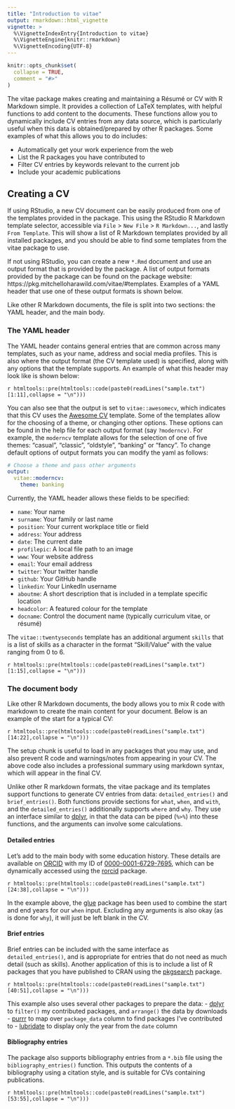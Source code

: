 ```yaml
---
title: "Introduction to vitae"
output: rmarkdown::html_vignette
vignette: >
  %\VignetteIndexEntry{Introduction to vitae}
  %\VignetteEngine{knitr::rmarkdown}
  %\VignetteEncoding{UTF-8}
---
```


```r
knitr::opts_chunk$set(
  collapse = TRUE,
  comment = "#>"
)
```

The vitae package makes creating and maintaining a Résumé or CV with R Markdown simple. It provides a collection of LaTeX templates, with helpful functions to add content to the documents. These functions allow you to dynamically include CV entries from any data source, which is particularly useful when this data is obtained/prepared by other R packages. Some examples of what this allows you to do includes:

- Automatically get your work experience from the web
- List the R packages you have contributed to
- Filter CV entries by keywords relevant to the current job
- Include your academic publications

## Creating a CV

If using RStudio, a new CV document can be easily produced from one of the templates provided in the package. This using the RStudio R Markdown template selector, accessible via `File` > `New File` > `R Markdown...`, and lastly `From Template`. This will show a list of R Markdown templates provided by all installed packages, and you should be able to find some templates from the vitae package to use.

If not using RStudio, you can create a new `*.Rmd` document and use an output format that is provided by the package. A list of output formats provided by the package can be found on the package website: https://pkg.mitchelloharawild.com/vitae/#templates. Examples of a YAML header that use one of these output formats is shown below.

Like other R Markdown documents, the file is split into two sections: the YAML header, and the main body.

### The YAML header

The YAML header contains general entries that are common across many templates, such as your name, address and social media profiles. This is also where the output format (the CV template used) is specified, along with any options that the template supports. An example of what this header may look like is shown below:

`r htmltools::pre(htmltools::code(paste0(readLines("sample.txt")[1:11],collapse = "\n")))`

You can also see that the output is set to `vitae::awesomecv`, which indicates that this CV uses the [Awesome CV](https://github.com/posquit0/Awesome-CV) template. Some of the templates allow for the choosing of a theme, or changing other options. These options can be found in the help file for each output format (say `?moderncv)`.  For example, the `moderncv` template allows for the selection of one of five themes:  "casual", "classic", "oldstyle", "banking" or "fancy".
To change default options of output formats you can modify the yaml as follows:

````yaml
# Choose a theme and pass other arguments
output:
  vitae::moderncv:
    theme: banking
````


Currently, the YAML header allows these fields to be specified:

- `name`: Your name
- `surname`: Your family or last name
- `position`: Your current workplace title or field
- `address`: Your address
- `date`: The current date
- `profilepic`: A local file path to an image
- `www`: Your website address
- `email`: Your email address
- `twitter`: Your twitter handle
- `github`: Your GitHub handle
- `linkedin`: Your LinkedIn username
- `aboutme`: A short description that is included in a template specific location
- `headcolor`: A featured colour for the template
- `docname`: Control the document name (typically curriculum vitae, or résumé)

The `vitae::twentyseconds` template has an additional argument `skills` that is a list of skills as a character in the format "Skill/Value" with the value ranging from 0 to 6.

`r htmltools::pre(htmltools::code(paste0(readLines("sample.txt")[1:15],collapse = "\n")))`

### The document body

Like other R Markdown documents, the body allows you to mix R code with markdown to create the main content for your document. Below is an example of the start for a typical CV:

`r htmltools::pre(htmltools::code(paste0(readLines("sample.txt")[14:22],collapse = "\n")))`

The setup chunk is useful to load in any packages that you may use, and also prevent R code and warnings/notes from appearing in your CV. The above code also includes a professional summary using markdown syntax, which will appear in the final CV.

Unlike other R markdown formats, the vitae package and its templates support functions to generate CV entries from data: `detailed_entries()` and `brief_entries()`. Both functions provide sections for `what`, `when`, and `with`, and the `detailed_entries()` additionally supports `where` and `why`. They use an interface similar to [dplyr](https://CRAN.R-project.org/package=dplyr), in that the data can be piped (`%>%`) into these functions, and the arguments can involve some calculations.

#### Detailed entries

Let's add to the main body with some education history. These details are available on [ORCID](https://orcid.org) with my ID of  [0000-0001-6729-7695](https://orcid.org/0000-0001-6729-7695), which can be dynamically accessed using the [rorcid](https://CRAN.R-project.org/package=rorcid) package.

`r htmltools::pre(htmltools::code(paste0(readLines("sample.txt")[24:38],collapse = "\n")))`

In the example above, the [glue](https://CRAN.R-project.org/package=glue) package has been used to combine the start and end years for our `when` input. Excluding any arguments is also okay (as is done for `why`), it will just be left blank in the CV.

#### Brief entries

Brief entries can be included with the same interface as `detailed_entries()`, and is appropriate for entries that do not need as much detail (such as skills). Another application of this is to include a list of R packages that you have published to CRAN using the [pkgsearch](https://CRAN.R-project.org/package=pkgsearch) package.

`r htmltools::pre(htmltools::code(paste0(readLines("sample.txt")[40:51],collapse = "\n")))`

This example also uses several other packages to prepare the data:
- [dplyr](https://CRAN.R-project.org/package=dplyr) to `filter()` my contributed packages, and `arrange()` the data by downloads
- [purrr](https://CRAN.R-project.org/package=purrr) to map over `package_data` column to find packages I've contributed to
- [lubridate](https://CRAN.R-project.org/package=lubridate) to display only the year from the `date` column

#### Bibliography entries

The package also supports bibliography entries from a `*.bib` file using the `bibliography_entries()` function. This outputs the contents of a bibliography using a citation style, and is suitable for CVs containing publications.

`r htmltools::pre(htmltools::code(paste0(readLines("sample.txt")[53:55],collapse = "\n")))`
